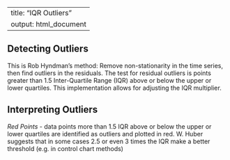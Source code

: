<!-- ------------------------------
rmarkdown::render("input.Rmd")
------------------------------ -->
---
title: "IQR Outliers"
output: html_document
---

## Detecting Outliers

This is Rob Hyndman's method: Remove non-stationarity in the time series, then find outliers in the residuals. The test for residual outliers is points greater than 1.5 Inter-Quartile Range (IQR) above or below the upper or lower quartiles. This implementation allows for adjusting the IQR multiplier.




## Interpreting Outliers
*Red Points* - data points more than 1.5 IQR above or below the upper or lower quartiles are identified as outliers and plotted in red. W. Huber suggests that in some cases 2.5 or even 3 times the IQR make a better threshold (e.g. in control chart methods)

